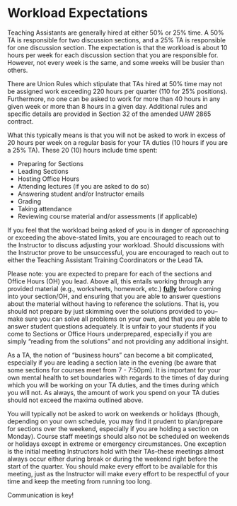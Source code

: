 # Workload Expectations

Teaching Assistants are generally hired at either 50% or 25% time. A 50% TA is responsible for two discussion sections, and a 25% TA is responsible for one discussion section. The expectation is that the workload is about 10 hours per week for each discussion section that you are responsible for. However, not every week is the same, and some weeks will be busier than others.

There are Union Rules which stipulate that TAs hired at 50% time may not be assigned work exceeding 220 hours per quarter (110 for 25% positions). Furthermore, no one can be asked to work for more than 40 hours in any given week or more than 8 hours in a given day. Additional rules and specific details are provided in Section 32 of the amended UAW 2865 contract. 

What this typically means is that you will not be asked to work in excess of 20 hours per week on a regular basis for your TA duties (10 hours if you are a 25% TA). These 20 (10) hours include time spent:

- Preparing for Sections
- Leading Sections
- Hosting Office Hours
- Attending lectures (if you are asked to do so)
- Answering student and/or Instructor emails
- Grading
- Taking attendance
- Reviewing course material and/or assessments (if applicable)

If you feel that the workload being asked of you is in danger of approaching or exceeding the above-stated limits, you are encouraged to reach out to the Instructor to discuss adjusting your workload. Should discussions with the Instructor prove to be unsuccessful, you are encouraged to reach out to either the Teaching Assistant Training Coordinators or the Lead TA.

Please note: you are expected to prepare for each of the sections and Office Hours (OH) you lead. Above all, this entails working through any provided material (e.g., worksheets, homework, etc.) [**fully**]{.underline} before coming into your section/OH, and ensuring that you are able to answer questions about the material without having to reference the solutions. That is, you should not prepare by just skimming over the solutions provided to you–make sure you can solve all problems on your own, and that you are able to answer student questions adequately. It is unfair to your students if you come to Sections or Office Hours underprepared, especially if you are simply "reading from the solutions" and not providing any additional insight.

As a TA, the notion of "business hours" can become a bit complicated, especially if you are leading a section late in the evening (be aware that some sections for courses meet from 7 - 7:50pm). It is important for your own mental health to set boundaries with regards to the times of day during which you will be working on your TA duties, and the times during which you will not. As always, the amount of work you spend on your TA duties should not exceed the maxima outlined above.

You will typically not be asked to work on weekends or holidays (though, depending on your own schedule, you may find it prudent to plan/prepare for sections over the weekend, especially if you are holding a section on Monday). Course staff meetings should also not be scheduled on weekends or holidays except in extreme or emergency circumstances. One exception is the initial meeting Instructors hold with their TAs–these meetings almost always occur either during break or during the weekend right before the start of the quarter. You should make every effort to be available for this meeting, just as the Instructor will make every effort to be respectful of your time and keep the meeting from running too long.


:::{.callout-tip}
Communication is key!
:::